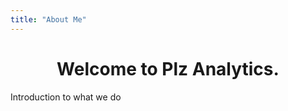 ```yaml
---
title: "About Me"
---
```

  
<center>
# Welcome to Plz Analytics.
</center>
  
Introduction to what we do
